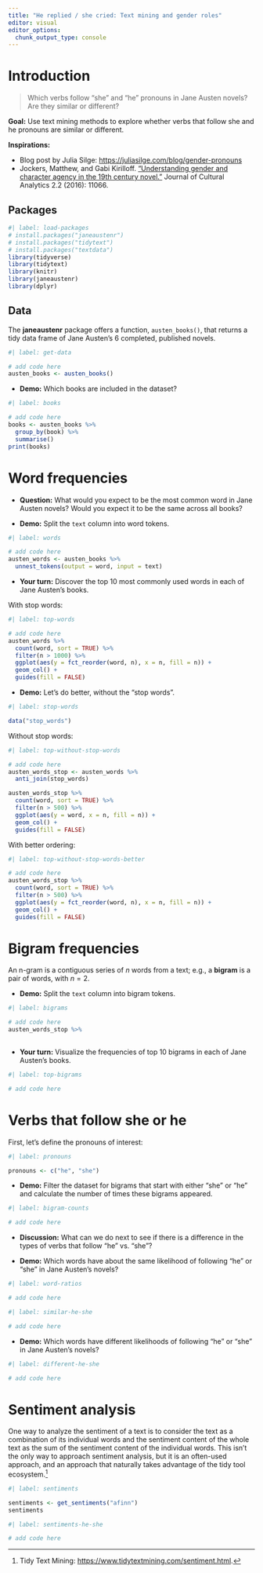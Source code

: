 ```yaml
---
title: "He replied / she cried: Text mining and gender roles"
editor: visual
editor_options: 
  chunk_output_type: console
---
```


# Introduction

> Which verbs follow "she" and "he" pronouns in Jane Austen novels? Are they similar or different?

**Goal:** Use text mining methods to explore whether verbs that follow she and he pronouns are similar or different.

**Inspirations:**

-   Blog post by Julia Silge: [https://juliasilge.com/blog/gender-pronouns](https://juliasilge.com/blog/gender-pronouns/)
-   Jockers, Matthew, and Gabi Kirilloff. ["Understanding gender and character agency in the 19th century novel."](https://culturalanalytics.org/article/11066.pdf) Journal of Cultural Analytics 2.2 (2016): 11066.

## Packages

```r
#| label: load-packages
# install.packages("janeaustenr")
# install.packages("tidytext")
# install.packages("textdata")
library(tidyverse)
library(tidytext)
library(knitr)
library(janeaustenr) 
library(dplyr)
```

## Data

The **janeaustenr** package offers a function, `austen_books()`, that returns a tidy data frame of Jane Austen's 6 completed, published novels.

```r
#| label: get-data

# add code here
austen_books <- austen_books()
```

-   **Demo:** Which books are included in the dataset?

```r
#| label: books

# add code here
books <- austen_books %>%
  group_by(book) %>%
  summarise()
print(books)
```

# Word frequencies

-   **Question:** What would you expect to be the most common word in Jane Austen novels? Would you expect it to be the same across all books?

-   **Demo:** Split the `text` column into word tokens.

```r
#| label: words

# add code here
austen_words <- austen_books %>%
  unnest_tokens(output = word, input = text)
```

-   **Your turn:** Discover the top 10 most commonly used words in each of Jane Austen's books.

With stop words:

```r
#| label: top-words

# add code here
austen_words %>%
  count(word, sort = TRUE) %>%
  filter(n > 1000) %>%
  ggplot(aes(y = fct_reorder(word, n), x = n, fill = n)) +
  geom_col() +
  guides(fill = FALSE)
```

-   **Demo:** Let's do better, without the "stop words".

```r
#| label: stop-words

data("stop_words")
```

Without stop words:

```r
#| label: top-without-stop-words

# add code here
austen_words_stop <- austen_words %>%
  anti_join(stop_words)

austen_words_stop %>%
  count(word, sort = TRUE) %>%
  filter(n > 500) %>%
  ggplot(aes(y = word, x = n, fill = n)) +
  geom_col() +
  guides(fill = FALSE)
```

With better ordering:

```r
#| label: top-without-stop-words-better

# add code here
austen_words_stop %>%
  count(word, sort = TRUE) %>%
  filter(n > 500) %>%
  ggplot(aes(y = fct_reorder(word, n), x = n, fill = n)) +
  geom_col() +
  guides(fill = FALSE)
```

# Bigram frequencies

An n-gram is a contiguous series of $n$ words from a text; e.g., a **bigram** is a pair of words, with $n = 2$.

-   **Demo:** Split the `text` column into bigram tokens.

```r
#| label: bigrams

# add code here
austen_words_stop %>%
  
```

-   **Your turn:** Visualize the frequencies of top 10 bigrams in each of Jane Austen's books.

```r
#| label: top-bigrams

# add code here
```

# Verbs that follow she or he

First, let's define the pronouns of interest:

```r
#| label: pronouns

pronouns <- c("he", "she")
```

-   **Demo:** Filter the dataset for bigrams that start with either "she" or "he" and calculate the number of times these bigrams appeared.

```r
#| label: bigram-counts

# add code here
```

-   **Discussion:** What can we do next to see if there is a difference in the types of verbs that follow "he" vs. "she"?

-   **Demo:** Which words have about the same likelihood of following "he" or "she" in Jane Austen's novels?

```r
#| label: word-ratios

# add code here
```

```r
#| label: similar-he-she

# add code here
```

-   **Demo:** Which words have different likelihoods of following "he" or "she" in Jane Austen's novels?

```r
#| label: different-he-she

# add code here
```

# Sentiment analysis

One way to analyze the sentiment of a text is to consider the text as a combination of its individual words and the sentiment content of the whole text as the sum of the sentiment content of the individual words. This isn't the only way to approach sentiment analysis, but it is an often-used approach, and an approach that naturally takes advantage of the tidy tool ecosystem.[^1]

[^1]: Tidy Text Mining: <https://www.tidytextmining.com/sentiment.html>.

```r
#| label: sentiments

sentiments <- get_sentiments("afinn")
sentiments
```

```r
#| label: sentiments-he-she

# add code here
```
